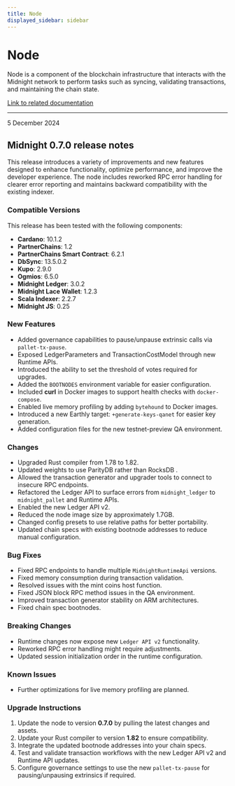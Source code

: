 ```yaml
---
title: Node
displayed_sidebar: sidebar
---
```


# Node

Node is a component of the blockchain infrastructure that interacts with the Midnight network to perform tasks such as syncing, validating transactions, and maintaining the chain state.

[Link to related documentation](../../develop/nodes-and-dapps/node-endpoints)

---

<div 
  style={{
    marginTop: '0',
    fontSize: '1rem',
    fontWeight: 'normal',
    marginBottom: '0.5rem'
  }}
>
  5 December 2024
</div>

## Midnight 0.7.0 release notes

This release introduces a variety of improvements and new features designed to enhance functionality, optimize performance, and improve the developer experience. The node includes reworked RPC error handling for clearer error reporting and maintains backward compatibility with the existing indexer.

### Compatible Versions

This release has been tested with the following components:

- **Cardano**: 10.1.2  
- **PartnerChains**: 1.2  
- **PartnerChains Smart Contract**: 6.2.1  
- **DbSync**: 13.5.0.2  
- **Kupo**: 2.9.0  
- **Ogmios**: 6.5.0  
- **Midnight Ledger**: 3.0.2  
- **Midnight Lace Wallet**: 1.2.3  
- **Scala Indexer**: 2.2.7  
- **Midnight JS**: 0.25  

### New Features

- Added governance capabilities to pause/unpause extrinsic calls via `pallet-tx-pause`.
- Exposed LedgerParameters and TransactionCostModel through new Runtime APIs.
- Introduced the ability to set the threshold of votes required for upgrades.
- Added the `BOOTNODES` environment variable for easier configuration.
- Included **curl** in Docker images to support health checks with `docker-compose`.
- Enabled live memory profiling by adding `bytehound` to Docker images.
- Introduced a new Earthly target: `+generate-keys-qanet` for easier key generation.
- Added configuration files for the new testnet-preview QA environment.

### Changes

- Upgraded Rust compiler from 1.78 to 1.82.
- Updated weights to use ParityDB rather than RocksDB .
- Allowed the transaction generator and upgrader tools to connect to insecure RPC endpoints.
- Refactored the Ledger API to surface errors from `midnight_ledger` to `midnight_pallet` and Runtime APIs.
- Enabled the new Ledger API v2.
- Reduced the node image size by approximately 1.7GB.
- Changed config presets to use relative paths for better portability.
- Updated chain specs with existing bootnode addresses to reduce manual configuration.

### Bug Fixes

- Fixed RPC endpoints to handle multiple `MidnightRuntimeApi` versions.
- Fixed memory consumption during transaction validation.
- Resolved issues with the mint coins host function.
- Fixed JSON block RPC method issues in the QA environment.
- Improved transaction generator stability on ARM architectures.
- Fixed chain spec bootnodes.

### Breaking Changes

- Runtime changes now expose new `Ledger API v2` functionality.
- Reworked RPC error handling might require adjustments.
- Updated session initialization order in the runtime configuration.

### Known Issues

- Further optimizations for live memory profiling are planned.

### Upgrade Instructions

1. Update the node to version **0.7.0** by pulling the latest changes and assets.
2. Update your Rust compiler to version **1.82** to ensure compatibility.
3. Integrate the updated bootnode addresses into your chain specs.
4. Test and validate transaction workflows with the new Ledger API v2 and Runtime API updates.
5. Configure governance settings to use the new `pallet-tx-pause` for pausing/unpausing extrinsics if required.
